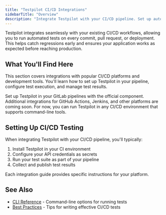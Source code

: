 ```yaml
---
title: "Testpilot CI/CD Integrations"
sidebarTitle: "Overview"
description: "Integrate Testpilot with your CI/CD pipeline. Set up automated testing in GitLab, GitHub Actions, and other platforms."
---
```


Testpilot integrates seamlessly with your existing CI/CD workflows, allowing you to run automated tests on every commit, pull request, or deployment. This helps catch regressions early and ensures your application works as expected before reaching production.

## What You'll Find Here

This section covers integrations with popular CI/CD platforms and development tools. You'll learn how to set up Testpilot in your pipeline, configure test execution, and manage test results.

<CardGroup cols={2}>
<Card title="GitLab CI/CD Integration" icon="gitlab" href="/docs/testpilot/integrations/gitlab-cicd">
  Set up Testpilot in your GitLab pipelines with the official component.
</Card>
</CardGroup>

<Note>
Additional integrations for GitHub Actions, Jenkins, and other platforms are coming soon. For now, you can run Testpilot in any CI/CD environment that supports command-line tools.
</Note>

## Setting Up CI/CD Testing

When integrating Testpilot with your CI/CD pipeline, you'll typically:

1. Install Testpilot in your CI environment
2. Configure your API credentials as secrets
3. Run your test suite as part of your pipeline
4. Collect and publish test results

Each integration guide provides specific instructions for your platform.

## See Also

- [CLI Reference](/docs/testpilot/reference/cli) - Command-line options for running tests
- [Best Practices](/docs/testpilot/best-practices) - Tips for writing effective CI/CD tests

